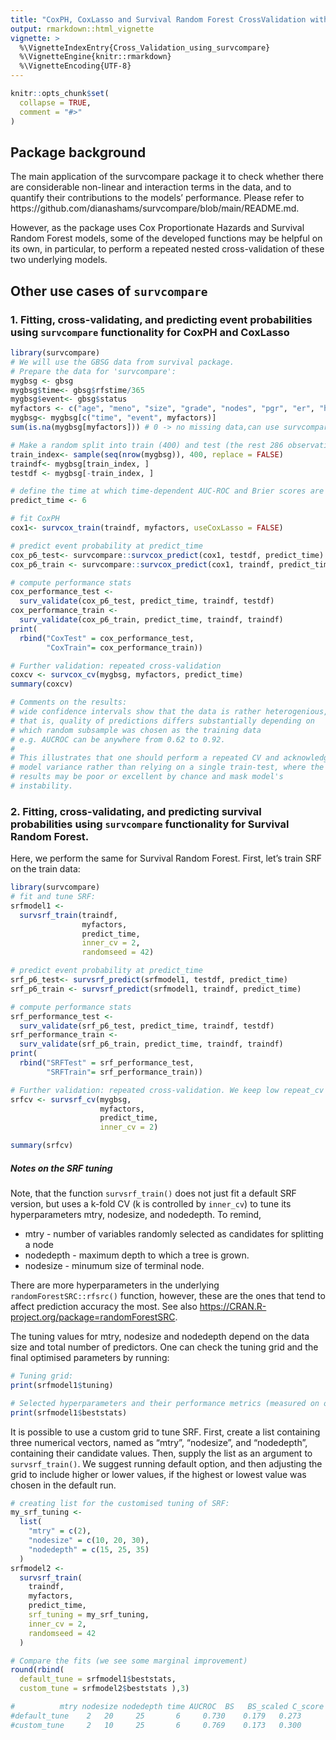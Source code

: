 ```yaml
---
title: "CoxPH, CoxLasso and Survival Random Forest CrossValidation with survcompare"
output: rmarkdown::html_vignette
vignette: >
  %\VignetteIndexEntry{Cross_Validation_using_survcompare}
  %\VignetteEngine{knitr::rmarkdown}
  %\VignetteEncoding{UTF-8}
---
```


```r
knitr::opts_chunk$set(
  collapse = TRUE,
  comment = "#>"
)
```

## Package background

The main application of the survcompare package it to check whether there are considerable non-linear and interaction terms in the data, and to quantify their contributions to the models' performance. Please refer to https://github.com/dianashams/survcompare/blob/main/README.md.

However, as the package uses Cox Proportionate Hazards and Survival Random Forest models, some of the developed functions may be helpful on its own, in particular, to perform a repeated nested cross-validation of these two underlying models.

## Other use cases of `survcompare`

### 1. Fitting, cross-validating, and predicting event probabilities using `survcompare` functionality for CoxPH and CoxLasso

```r
library(survcompare)
# We will use the GBSG data from survival package. 
# Prepare the data for 'survcompare':
mygbsg <- gbsg
mygbsg$time<- gbsg$rfstime/365
mygbsg$event<- gbsg$status
myfactors <- c("age", "meno", "size", "grade", "nodes", "pgr", "er", "hormon")
mygbsg<- mygbsg[c("time", "event", myfactors)]
sum(is.na(mygbsg[myfactors])) # 0 -> no missing data,can use survcompare

# Make a random split into train (400) and test (the rest 286 observations)
train_index<- sample(seq(nrow(mygbsg)), 400, replace = FALSE)
traindf<- mygbsg[train_index, ]
testdf <- mygbsg[-train_index, ]

# define the time at which time-dependent AUC-ROC and Brier scores are to be evaluated
predict_time <- 6

# fit CoxPH 
cox1<- survcox_train(traindf, myfactors, useCoxLasso = FALSE)

# predict event probability at predict_time
cox_p6_test<- survcompare::survcox_predict(cox1, testdf, predict_time)
cox_p6_train <- survcompare::survcox_predict(cox1, traindf, predict_time)

# compute performance stats 
cox_performance_test <- 
  surv_validate(cox_p6_test, predict_time, traindf, testdf)
cox_performance_train <- 
  surv_validate(cox_p6_train, predict_time, traindf, traindf)
print(
  rbind("CoxTest" = cox_performance_test,
        "CoxTrain"= cox_performance_train))

# Further validation: repeated cross-validation 
coxcv <- survcox_cv(mygbsg, myfactors, predict_time)
summary(coxcv)

# Comments on the results: 
# wide confidence intervals show that the data is rather heterogenious, 
# that is, quality of predictions differs substantially depending on 
# which random subsample was chosen as the training data
# e.g. AUCROC can be anywhere from 0.62 to 0.92.
# 
# This illustrates that one should perform a repeated CV and acknowledge
# model variance rather than relying on a single train-test, where the
# results may be poor or excellent by chance and mask model's
# instability. 
```

### 2. Fitting, cross-validating, and predicting survival probabilities using `survcompare` functionality for Survival Random Forest.

Here, we perform the same for Survival Random Forest. First, let's train SRF on the train data:

```r
library(survcompare)
# fit and tune SRF:
srfmodel1 <-
  survsrf_train(traindf,
                myfactors,
                predict_time,
                inner_cv = 2,
                randomseed = 42)

# predict event probability at predict_time
srf_p6_test<- survsrf_predict(srfmodel1, testdf, predict_time)
srf_p6_train <- survsrf_predict(srfmodel1, traindf, predict_time)

# compute performance stats 
srf_performance_test <- 
  surv_validate(srf_p6_test, predict_time, traindf, testdf)
srf_performance_train <- 
  surv_validate(srf_p6_train, predict_time, traindf, traindf)
print(
  rbind("SRFTest" = srf_performance_test,
        "SRFTrain"= srf_performance_train))

# Further validation: repeated cross-validation. We keep low repeat_cv number for quick compilation, but even 2 repetitions of the 3-fold CVs show large variance of the SRF predictions, similar to that of CoxPH.
srfcv <- survsrf_cv(mygbsg,
                    myfactors,
                    predict_time,
                    inner_cv = 2)

summary(srfcv)

```

##### Notes on the SRF tuning

Note, that the function `survsrf_train()` does not just fit a default SRF version, but uses a k-fold CV (k is controlled by `inner_cv`) to tune its hyperparameters mtry, nodesize, and nodedepth. To remind,

-   mtry - number of variables randomly selected as candidates for splitting a node
-   nodedepth - maximum depth to which a tree is grown.
-   nodesize - minumum size of terminal node.

There are more hyperparameters in the underlying `randomForestSRC::rfsrc()` function, however, these are the ones that tend to affect prediction accuracy the most. See also <https://CRAN.R-project.org/package=randomForestSRC>.

The tuning values for mtry, nodesize and nodedepth depend on the data size and total number of predictors. One can check the tuning grid and the final optimised parameters by running: 
```r
# Tuning grid:
print(srfmodel1$tuning)

# Selected hyperparameters and their performance metrics (measured on out-of-sample observations):
print(srfmodel1$beststats)  
```

It is possible to use a custom grid to tune SRF. First, create a list containing three numerical vectors, named as "mtry", "nodesize", and "nodedepth", containing their candidate values. Then, supply the list as an argument to `survsrf_train()`. We suggest running default option, and then adjusting the grid to include higher or lower values, if the highest or lowest value was chosen in the default run. 

```r
# creating list for the customised tuning of SRF:
my_srf_tuning <-
  list(
    "mtry" = c(2),
    "nodesize" = c(10, 20, 30),
    "nodedepth" = c(15, 25, 35)
  )
srfmodel2 <-
  survsrf_train(
    traindf,
    myfactors,
    predict_time,
    srf_tuning = my_srf_tuning,
    inner_cv = 2,
    randomseed = 42
  )

# Compare the fits (we see some marginal improvement)
round(rbind(
  default_tune = srfmodel1$beststats,
  custom_tune = srfmodel2$beststats ),3)

#          mtry nodesize nodedepth time AUCROC  BS   BS_scaled C_score
#default_tune	 2	 20	    25	     6	   0.730	0.179	0.273	    0.673	
#custom_tune	 2	 10	    25	     6	   0.769	0.173	0.300   	0.668

```



